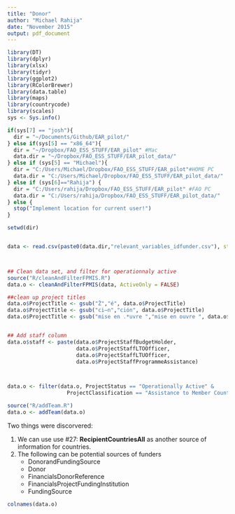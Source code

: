---
title: "Donor"
author: "Michael Rahija"
date: "November 2015"
output: pdf_document
---

```{r include=FALSE, cache=FALSE}
library(DT)
library(dplyr)
library(xlsx)
library(tidyr)
library(ggplot2)
library(RColorBrewer)
library(data.table)
library(maps)
library(countrycode)
library(scales)
sys <- Sys.info()

if(sys[7] == "josh"){
  dir = "~/Documents/Github/EAR_pilot/"
} else if(sys[5] == "x86_64"){
  dir = "~/Dropbox/FAO_ESS_STUFF/EAR_pilot" #Mac
  data.dir = "~/Dropbox/FAO_ESS_STUFF/EAR_pilot_data/" 
} else if (sys[5] == "Michael"){
  dir = "C:/Users/Michael/Dropbox/FAO_ESS_STUFF/EAR_pilot"#HOME PC
  data.dir = "C:/Users/Michael/Dropbox/FAO_ESS_STUFF/EAR_pilot_data/"
} else if (sys[6]=="Rahija") {
  dir = "C:/Users/rahija/Dropbox/FAO_ESS_STUFF/EAR_pilot" #FAO PC
  data.dir = "C:/Users/rahija/Dropbox/FAO_ESS_STUFF/EAR_pilot_data/"
} else {
  stop("Implement location for current user!")
}

setwd(dir)


data <- read.csv(paste0(data.dir,"relevant_variables_idfunder.csv"), stringsAsFactors = FALSE)



## Clean data set, and filter for operationnaly active
source("R/cleanAndFilterFPMIS.R")
data.o <- cleanAndFilterFPMIS(data, ActiveOnly = FALSE)

##clean up project titles
data.o$ProjectTitle <- gsub("Ž","é", data.o$ProjectTitle)
data.o$ProjectTitle <- gsub("ci—n","ción", data.o$ProjectTitle)
data.o$ProjectTitle <- gsub("mise en .*uvre ","mise en ouvre ", data.o$ProjectTitle)


## Add staff column
data.o$staff <- paste(data.o$ProjectStaffBudgetHolder,
                      data.o$ProjectStaffLTOOfficer,
                      data.o$ProjectStaffLTUOfficer,
                      data.o$ProjectStaffProgrammeAssistance)



data.o <- filter(data.o, ProjectStatus == "Operationally Active" &
                   ProjectClassification == "Assistance to Member Countries")

source("R/addTeam.R")
data.o <- addTeam(data.o)

```

Two things were discorvered:

 
1. We can use use #27: **RecipientCountriesAll** as another source of information for countries. 
2. The following can be potential sources of funders
    + DonorandFundingSource
    + Donor
    + FinancialsDonorReference
    + FinancialsProjectFundingInstitution
    + FundingSource
    
```{r include=FALSE}
colnames(data.o)

```




